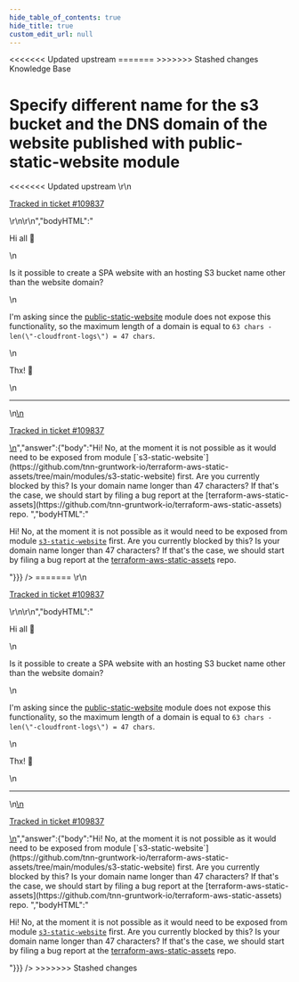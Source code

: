 ```yaml
---
hide_table_of_contents: true
hide_title: true
custom_edit_url: null
---
```



<head>
<<<<<<< Updated upstream
  <link rel="canonical" href="https://github.com/tnn-gruntwork-io/knowledge-base/discussions/646" />
=======
  <link rel="canonical" href="https://github.com/tnn-gruntwork-io/knowledge-base/discussions/646" />
>>>>>>> Stashed changes
</head>

<CenterLayout>
<span className="searchCategory">Knowledge Base</span>
<h1>Specify different name for the s3 bucket and the DNS domain of the website published with public-static-website module</h1>
<<<<<<< Updated upstream
<GitHub discussion={{"id":"D_kwDOF8slf84ASSlO","number":646,"author":{"login":"MicheledG"},"title":"Specify different name for the s3 bucket and the DNS domain of the website published with public-static-website module","body":"\r\nHi all 👋 \r\n\r\nIs it possible to create a SPA website with an hosting S3 bucket name other than the website domain? \r\n\r\nI'm asking since the [public-static-website](https://github.com/tnn-gruntwork-io/terraform-aws-service-catalog/tree/master/modules/services/public-static-website) module does not expose this functionality, so the maximum length of a domain is equal to `63 chars - len(\"-cloudfront-logs\") = 47 chars`.\r\n\r\nThx! 🙇 \r\n\r\n---\r\n\r\n<ins datetime=\"2023-01-26T13:41:41Z\">\r\n  <p><a href=\"https://support.gruntwork.io/hc/requests/109837\">Tracked in ticket #109837</a></p>\r\n</ins>\r\n","bodyHTML":"<p dir=\"auto\">Hi all <g-emoji class=\"g-emoji\" alias=\"wave\" fallback-src=\"https://github.githubassets.com/images/icons/emoji/unicode/1f44b.png\">👋</g-emoji></p>\n<p dir=\"auto\">Is it possible to create a SPA website with an hosting S3 bucket name other than the website domain?</p>\n<p dir=\"auto\">I'm asking since the <a href=\"https://github.com/tnn-gruntwork-io/terraform-aws-service-catalog/tree/master/modules/services/public-static-website\">public-static-website</a> module does not expose this functionality, so the maximum length of a domain is equal to <code class=\"notranslate\">63 chars - len(\"-cloudfront-logs\") = 47 chars</code>.</p>\n<p dir=\"auto\">Thx! <g-emoji class=\"g-emoji\" alias=\"bow\" fallback-src=\"https://github.githubassets.com/images/icons/emoji/unicode/1f647.png\">🙇</g-emoji></p>\n<hr>\n<ins datetime=\"2023-01-26T13:41:41Z\">\n  <p dir=\"auto\"><a href=\"https://support.gruntwork.io/hc/requests/109837\" rel=\"nofollow\">Tracked in ticket #109837</a></p>\n</ins>","answer":{"body":"Hi! No, at the moment it is not possible as it would need to be exposed from module [`s3-static-website`](https://github.com/tnn-gruntwork-io/terraform-aws-static-assets/tree/main/modules/s3-static-website) first. Are you currently blocked by this? Is your domain name longer than 47 characters? If that's the case, we should start by filing a bug report at the [terraform-aws-static-assets](https://github.com/tnn-gruntwork-io/terraform-aws-static-assets) repo. ","bodyHTML":"<p dir=\"auto\">Hi! No, at the moment it is not possible as it would need to be exposed from module <a href=\"https://github.com/tnn-gruntwork-io/terraform-aws-static-assets/tree/main/modules/s3-static-website\"><code class=\"notranslate\">s3-static-website</code></a> first. Are you currently blocked by this? Is your domain name longer than 47 characters? If that's the case, we should start by filing a bug report at the <a href=\"https://github.com/tnn-gruntwork-io/terraform-aws-static-assets\">terraform-aws-static-assets</a> repo.</p>"}}} />
=======
<GitHub discussion={{"id":"D_kwDOF8slf84ASSlO","number":646,"author":{"login":"MicheledG"},"title":"Specify different name for the s3 bucket and the DNS domain of the website published with public-static-website module","body":"\r\nHi all 👋 \r\n\r\nIs it possible to create a SPA website with an hosting S3 bucket name other than the website domain? \r\n\r\nI'm asking since the [public-static-website](https://github.com/tnn-gruntwork-io/terraform-aws-service-catalog/tree/master/modules/services/public-static-website) module does not expose this functionality, so the maximum length of a domain is equal to `63 chars - len(\"-cloudfront-logs\") = 47 chars`.\r\n\r\nThx! 🙇 \r\n\r\n---\r\n\r\n<ins datetime=\"2023-01-26T13:41:41Z\">\r\n  <p><a href=\"https://support.gruntwork.io/hc/requests/109837\">Tracked in ticket #109837</a></p>\r\n</ins>\r\n","bodyHTML":"<p dir=\"auto\">Hi all <g-emoji class=\"g-emoji\" alias=\"wave\" fallback-src=\"https://github.githubassets.com/images/icons/emoji/unicode/1f44b.png\">👋</g-emoji></p>\n<p dir=\"auto\">Is it possible to create a SPA website with an hosting S3 bucket name other than the website domain?</p>\n<p dir=\"auto\">I'm asking since the <a href=\"https://github.com/tnn-gruntwork-io/terraform-aws-service-catalog/tree/master/modules/services/public-static-website\">public-static-website</a> module does not expose this functionality, so the maximum length of a domain is equal to <code class=\"notranslate\">63 chars - len(\"-cloudfront-logs\") = 47 chars</code>.</p>\n<p dir=\"auto\">Thx! <g-emoji class=\"g-emoji\" alias=\"bow\" fallback-src=\"https://github.githubassets.com/images/icons/emoji/unicode/1f647.png\">🙇</g-emoji></p>\n<hr>\n<ins datetime=\"2023-01-26T13:41:41Z\">\n  <p dir=\"auto\"><a href=\"https://support.gruntwork.io/hc/requests/109837\" rel=\"nofollow\">Tracked in ticket #109837</a></p>\n</ins>","answer":{"body":"Hi! No, at the moment it is not possible as it would need to be exposed from module [`s3-static-website`](https://github.com/tnn-gruntwork-io/terraform-aws-static-assets/tree/main/modules/s3-static-website) first. Are you currently blocked by this? Is your domain name longer than 47 characters? If that's the case, we should start by filing a bug report at the [terraform-aws-static-assets](https://github.com/tnn-gruntwork-io/terraform-aws-static-assets) repo. ","bodyHTML":"<p dir=\"auto\">Hi! No, at the moment it is not possible as it would need to be exposed from module <a href=\"https://github.com/tnn-gruntwork-io/terraform-aws-static-assets/tree/main/modules/s3-static-website\"><code class=\"notranslate\">s3-static-website</code></a> first. Are you currently blocked by this? Is your domain name longer than 47 characters? If that's the case, we should start by filing a bug report at the <a href=\"https://github.com/tnn-gruntwork-io/terraform-aws-static-assets\">terraform-aws-static-assets</a> repo.</p>"}}} />
>>>>>>> Stashed changes

</CenterLayout>
  

<!-- ##DOCS-SOURCER-START
{
  "sourcePlugin": "github-discussions",
  "hash": "aa332a4d4b0960e54af682b4ea750cca"
}
##DOCS-SOURCER-END -->
